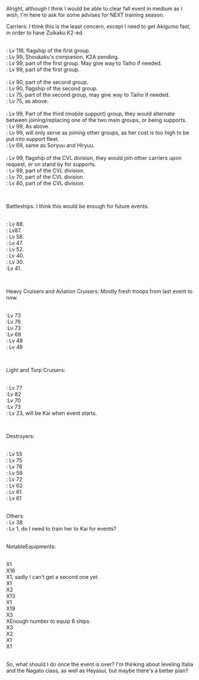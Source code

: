 Alright, although I think I would be able to clear fall event in medium as I wish, I'm here to ask for some advises for NEXT training season.

<div class="mw-collapsible mw-collapsed">Carriers: I think this is the least concern, except I need to get Akigumo fast, in order to have Zuikaku K2-ed.<div class="mw-collapsible-content"><br/>
{{ShipBattleCardKai|Shoukaku/Kai Ni A}} : Lv 116, flagship of the first group.<br/>
{{ShipBattleCardKai|Zuikaku/Kai}} : Lv 99, Shoukaku's companion, K2A pending.<br/>
{{ShipBattleCardKai|Akagi/Kai}}: Lv 99, part of the first group. May give way to Taiho if needed. <br/>
{{ShipBattleCardKai|Kaga/Kai}}: Lv 99, part of the first group.<br/>
<br/>
{{ShipBattleCardKai|Akagi/Kai}}: Lv 90, part of the second group.<br/>
{{ShipBattleCardKai|Kaga/Kai}}: Lv 90, flagship of the second group.<br/>
{{ShipBattleCardKai|Shoukaku/Kai}} : Lv 75, part of the second group, may give way to Taiho if needed.<br/>
{{ShipBattleCardKai|Zuikaku/Kai}} : Lv 75, as above.<br/>
<br/>
{{ShipBattleCardKai|Souryuu/Kai Ni}} : Lv 99, Part of the third (mobile support) group, they would alternate between joining/replacing one of the two main groups, or being supports.<br/>
{{ShipBattleCardKai|Hiryuu/Kai Ni}} : Lv 99, As above.<br/>
{{ShipBattleCardKai|Taihou/Kai}} : Lv 99, will only serve as joining other groups, as her cost is too high to be put into support fleet.<br/>
{{ShipBattleCardKai|Katsuragi/Kai}}: Lv 69, same as Soryuu and Hiryuu.<br/>
<br/>
{{ShipBattleCardKai|Chitose/Carrier Kai Ni}}: Lv 99, flagship of the CVL division, they would join other carriers upon request, or on stand by for supports.<br/>
{{ShipBattleCardKai|Chiyoda/Carrier Kai Ni}}: Lv 99, part of the CVL division.<br/>
{{ShipBattleCardKai|Zuihou/Kai}}: Lv 70, part of the CVL division. <br/>
{{ShipBattleCardKai|Ryuujou/Kai Ni}}: Lv 80, part of the CVL division. <br/></div></div>
<br/>
<div class="mw-collapsible mw-collapsed">Battleships: I think this would be enough for future events.<div class="mw-collapsible-content"><br/>
{{ShipBattleCardKai|Hiei/Kai Ni}}: Lv 88.<br/>
{{ShipBattleCardKai|Kirishima/Kai Ni}}: Lv87.<br/>
{{ShipBattleCardKai|Italia/}}: Lv 58.<br/>
{{ShipBattleCardKai|Ise/Kai}}: Lv 47.<br/>
{{ShipBattleCardKai|Hyuuga/Kai}}: Lv 52. <br/>
{{ShipBattleCardKai|Nagato/Kai}}: Lv 40. <br/>
{{ShipBattleCardKai|Mutsu/Kai}}: Lv 30. <br/>
{{ShipBattleCardKai|Haruna/Kai}}:Lv 41. <br/></div></div>
<br/>
<div class="mw-collapsible mw-collapsed">Heavy Cruisers and Aviation Cruisers: Mostly fresh troops from last event to now.<div class="mw-collapsible-content"><br/>
{{ShipBattleCardKai|Choukai/Kai Ni}}:Lv 73<br/>
{{ShipBattleCardKai|Maya/Kai Ni}}:Lv 76<br/>
{{ShipBattleCardKai|Myoukou/Kai Ni}}:Lv 73<br/>
{{ShipBattleCardKai|Haguro/Kai Ni}}:Lv 68<br/>
{{ShipBattleCardKai|Suzuya/Kai}}: Lv 48<br/>
{{ShipBattleCardKai|Kumano/Kai}}: Lv 48<br/></div></div>
<br/>
<div class="mw-collapsible mw-collapsed">Light and Torp Cruisers:<div class="mw-collapsible-content"><br/>
{{ShipBattleCardKai|Kitakami/Kai Ni}}: Lv 77<br/>
{{ShipBattleCardKai|Ooi/Kai Ni}}:Lv 82<br/>
{{ShipBattleCardKai|Isuzu/Kai Ni}}:Lv 70<br/>
{{ShipBattleCardKai|Sendai/Kai Ni}}:Lv 73<br/>
{{ShipBattleCardKai|Ooyodo/}}: Lv 23, will be Kai when event starts. <br/></div></div>
<br/>
<div class="mw-collapsible mw-collapsed">Destroyers:<div class="mw-collapsible-content"><br/>
{{ShipBattleCardKai|Yuudachi/Kai Ni}}: Lv 55<br/>
{{ShipBattleCardKai|Ayanami/Kai Ni}}: Lv 75<br/>
{{ShipBattleCardKai|Shigure/Kai Ni}}: Lv 78<br/>
{{ShipBattleCardKai|Shimakaze/Kai}}: Lv 58<br/>
{{ShipBattleCardKai|Yukikaze/Kai}}: Lv 72<br/>
{{ShipBattleCardKai|Fubuki/Kai}}: Lv 62<br/>
{{ShipBattleCardKai|Ikazuchi/Kai}}: Lv 61<br/>
{{ShipBattleCardKai|Inazuma/Kai}}: Lv 61<br/></div></div>
<br/>
Others:<br/>
{{ShipBattleCardKai|Akitsu Maru/Kai}}: Lv 38<br/>
{{ShipBattleCardKai|Hayasui/}}: Lv 1, do I need to train her to Kai for events?<br/>
<br/>
<div class="mw-collapsible mw-collapsed">NotableEquipments:<div class="mw-collapsible-content"><br/>
{{EquipmentCardKai|Reppuu Kai|size=100px}} X1<br/>
{{EquipmentCardKai|Reppuu|size=100px}} X16<br/>
{{EquipmentCardKai|Tenzan Model 12 (Murata Squadron)|size=100px}} X1, sadly I can't get a second one yet.<br/>
{{EquipmentCardKai|Tenzan Model 12 (Tomonaga Squadron)|size=100px}}X1<br/>
{{EquipmentCardKai|Ryuusei (601 Air Group)|size=100px}}X2<br/>
{{EquipmentCardKai|Ryuusei Kai|size=100px}}X13<br/>
{{EquipmentCardKai|Suisei (Egusa Squadron)|size=100px}}X1<br/>
{{EquipmentCardKai|Suisei Model 12A|size=100px}}X19<br/>
{{EquipmentCardKai|Type 0 Observation Seaplane|size=100px}}X3<br/>
{{EquipmentCardKai|Type 3 Active Sonar|size=100px}}{{EquipmentCardKai|Type 3 Depth Charge Projector|size=100px}} XEnough number to equip 6 ships.<br/>
{{EquipmentCardKai|Searchlight|size=100px}}X3<br/>
{{EquipmentCardKai|Star Shell|size=100px}}X2<br/>
{{EquipmentCardKai|Type 98 Reconnaissance Seaplane (Night Recon)|size=100px}}X1<br/>
{{EquipmentCardKai|Skilled Lookouts|size=100px}}X1<br/></div></div>
<br/>
So, what should I do once the event is over? I'm thinking about leveling Italia and the Nagato class, as well as Hayasui, but maybe there's a better plan?<ac_metadata title="Preparation for next season"> </ac_metadata>